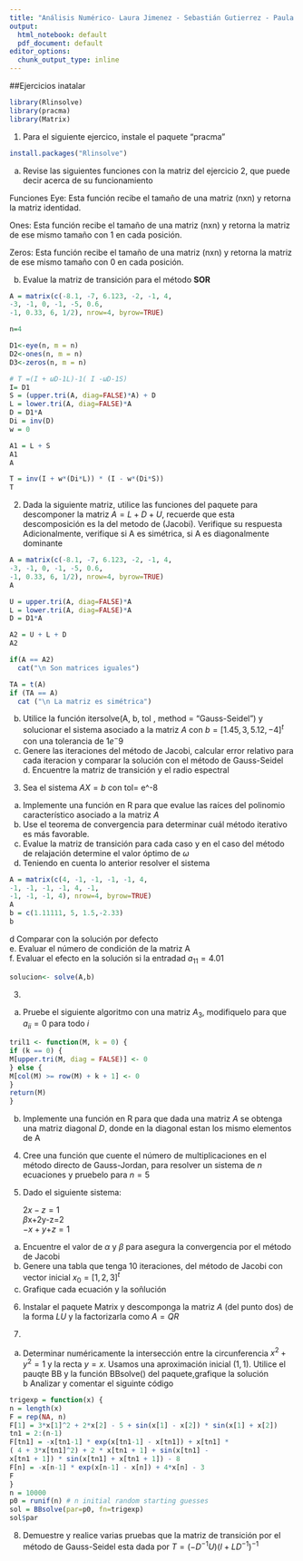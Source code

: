 ```yaml
---
title: "Análisis Numérico- Laura Jimenez - Sebastián Gutierrez - Paula Sánchez"
output:
  html_notebook: default
  pdf_document: default
editor_options: 
  chunk_output_type: inline
---
```

##Ejercicios
inatalar
```r
library(Rlinsolve)
library(pracma)
library(Matrix)
```


1. Para el siguiente ejercico, instale el paquete "pracma"   
```r
install.packages("Rlinsolve")
```

a. Revise las siguientes funciones con la matriz del ejercicio 2, que puede decir acerca de su funcionamiento 

Funciones
Eye: Esta función recibe el tamaño de una matriz (nxn) y retorna la matriz identidad.

Ones: Esta función recibe el tamaño de una matriz (nxn) y retorna la matriz de ese mismo tamaño con 1 en cada posición.

Zeros: Esta función recibe el tamaño de una matriz (nxn) y retorna la matriz de ese mismo tamaño con 0 en cada posición.

b. Evalue la matriz de transición para el método $\textbf{SOR}$  
```r

A = matrix(c(-8.1, -7, 6.123, -2, -1, 4,
-3, -1, 0, -1, -5, 0.6,
-1, 0.33, 6, 1/2), nrow=4, byrow=TRUE)

n=4

D1<-eye(n, m = n)
D2<-ones(n, m = n)
D3<-zeros(n, m = n)

# T =(I + ωD-1L)-1( I -ωD-1S)
I= D1
S = (upper.tri(A, diag=FALSE)*A) + D
L = lower.tri(A, diag=FALSE)*A
D = D1*A
Di = inv(D)
w = 0

A1 = L + S
A1
A

T = inv(I + w*(Di*L)) * (I - w*(Di*S))
T


```
2. Dada la siguiente matriz, utilice las funciones del paquete para descomponer la matriz $A=L+D+U$, recuerde que esta descomposición es la del metodo de (Jacobi). Verifique su respuesta    
Adicionalmente, verifique si A es simétrica, si A es diagonalmente dominante
```r
A = matrix(c(-8.1, -7, 6.123, -2, -1, 4,
-3, -1, 0, -1, -5, 0.6,
-1, 0.33, 6, 1/2), nrow=4, byrow=TRUE)
A

U = upper.tri(A, diag=FALSE)*A
L = lower.tri(A, diag=FALSE)*A
D = D1*A

A2 = U + L + D
A2

if(A == A2)
  cat("\n Son matrices iguales")

TA = t(A)
if (TA == A)
  cat ("\n La matriz es simétrica")

```
b. Utilice la función itersolve(A, b, tol , method = "Gauss-Seidel") y solucionar el sistema asociado a la matriz $A$ con $b=[1.45,3,5.12,-4]^{t}$ con una tolerancia de $1e^-9$
c. Genere las iteraciones del método de Jacobi, calcular error relativo para cada iteracion y comparar la solución con el método de Gauss-Seidel  d. Encuentre la matriz de transición y el radio espectral   

3. Sea el sistema $AX=b$ con tol= e^-8  
 a. Implemente una función en R para que evalue las raíces del polinomio característico asociado a la matriz $A$  
 b. Use el teorema de convergencia para determinar cuál método iterativo es más favorable.  
 c. Evalue la matriz de transición para cada caso y en el caso del método de relajación determine el valor óptimo de $\omega$  
 d. Teniendo en cuenta lo anterior resolver el sistema  

```r
A = matrix(c(4, -1, -1, -1, -1, 4,
-1, -1, -1, -1, 4, -1,
-1, -1, -1, 4), nrow=4, byrow=TRUE)
A
b = c(1.11111, 5, 1.5,-2.33)
b
```
d Comparar con la solución por defecto   
e. Evaluar el número de condición de la matriz A  
f. Evaluar el efecto en la solución si la entradad $a_{11}=4.01$
```r
solucion<- solve(A,b)

```
3. 
a. Pruebe el siguiente algoritmo con una matriz $A_{3}$, modifiquelo para que $a_{ii}=0$ para todo $i$
```r
tril1 <- function(M, k = 0) {
if (k == 0) {
M[upper.tri(M, diag = FALSE)] <- 0
} else {
M[col(M) >= row(M) + k + 1] <- 0
}
return(M)
}
```
b. Implemente una función en R para que dada una matriz $A$ se obtenga una matriz diagonal $D$, donde en la diagonal estan los mismo elementos de A   

4. Cree una función que cuente el número de multiplicaciones en el método directo de Gauss-Jordan, para resolver un sistema de $n$ ecuaciones y pruebelo para $n=5$

5. Dado el siguiente sistema:

    $2x-z=1$                                                                                
    $\beta$x+2y-z=2                                                                         
    $-x+y+$\alpha$z=1$

a. Encuentre el valor de $\alpha$ y $\beta$ para asegura la convergencia por el método de Jacobi  
b. Genere una tabla que tenga 10 iteraciones, del método de Jacobi con vector inicial $x_{0}=[1,2,3]^t$  
c. Grafique cada ecuación y la soñlución   

6. Instalar el paquete Matrix y descomponga la matriz $A$ (del punto dos) de la forma $LU$ y la factorizarla como $A=QR$   

7.
a. Determinar numéricamente la intersección entre la circunferencia $x^2 + y^2 = 1$ y la recta $y = x$. Usamos una aproximación inicial $(1,1)$. Utilice el pauqte BB y  la función BBsolve() del paquete,grafique la solución  
b Analizar y comentar el siguinte código
```r
trigexp = function(x) {
n = length(x)
F = rep(NA, n)
F[1] = 3*x[1]^2 + 2*x[2] - 5 + sin(x[1] - x[2]) * sin(x[1] + x[2])
tn1 = 2:(n-1)
F[tn1] = -x[tn1-1] * exp(x[tn1-1] - x[tn1]) + x[tn1] *
( 4 + 3*x[tn1]^2) + 2 * x[tn1 + 1] + sin(x[tn1] -
x[tn1 + 1]) * sin(x[tn1] + x[tn1 + 1]) - 8
F[n] = -x[n-1] * exp(x[n-1] - x[n]) + 4*x[n] - 3
F
}
n = 10000
p0 = runif(n) # n initial random starting guesses
sol = BBsolve(par=p0, fn=trigexp)
sol$par
```
8. Demuestre y realice varias pruebas que la matriz de transición por el método de Gauss-Seidel esta dada por $T=(-D^{-1}U)(I+LD^{-1})^{-1}$
